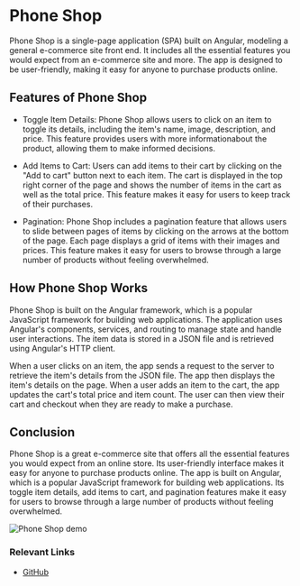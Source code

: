 # Phone Shop

Phone Shop is a single-page application (SPA) built on Angular, modeling a general e-commerce site front end. It includes all the essential features you would expect from an e-commerce site and more. The app is designed to be user-friendly, making it easy for anyone to purchase products online.

## Features of Phone Shop

- Toggle Item Details: Phone Shop allows users to click on an item to toggle its details, including the item's name, image, description, and price. This feature provides users with more informationabout the product, allowing them to make informed decisions.

- Add Items to Cart: Users can add items to their cart by clicking on the "Add to cart" button next to each item. The cart is displayed in the top right corner of the page and shows the number of items in the cart as well as the total price. This feature makes it easy for users to keep track of their purchases.

- Pagination: Phone Shop includes a pagination feature that allows users to slide between pages of items by clicking on the arrows at the bottom of the page. Each page displays a grid of items with their images and prices. This feature makes it easy for users to browse through a large number of products without feeling overwhelmed.

## How Phone Shop Works

Phone Shop is built on the Angular framework, which is a popular JavaScript framework for building web applications. The application uses Angular's components, services, and routing to manage state and handle user interactions. The item data is stored in a JSON file and is retrieved using Angular's HTTP client.

When a user clicks on an item, the app sends a request to the server to retrieve the item's details from the JSON file. The app then displays the item's details on the page. When a user adds an item to the cart, the app updates the cart's total price and item count. The user can then view their cart and checkout when they are ready to make a purchase.

## Conclusion

Phone Shop is a great e-commerce site that offers all the essential features you would expect from an online store. Its user-friendly interface makes it easy for anyone to purchase products online. The app is built on Angular, which is a popular JavaScript framework for building web applications. Its toggle item details, add items to cart, and pagination features make it easy for users to browse through a large number of products without feeling overwhelmed.

<img src="/projects/phoneShopDemo.jpg" alt="Phone Shop demo" />

### Relevant Links

- [GitHub](https://github.com/Kevindrayana/Phone-Shop)
